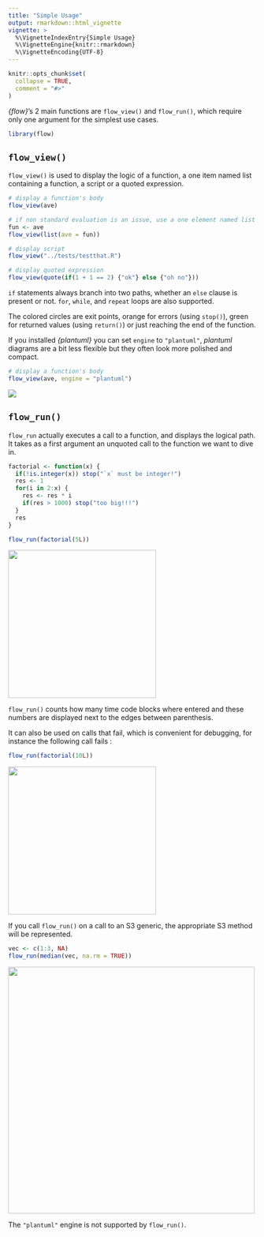 ```yaml
---
title: "Simple Usage"
output: rmarkdown::html_vignette
vignette: >
  %\VignetteIndexEntry{Simple Usage}
  %\VignetteEngine{knitr::rmarkdown}
  %\VignetteEncoding{UTF-8}
---
```


```r
knitr::opts_chunk$set(
  collapse = TRUE,
  comment = "#>"
)
```

*{flow}*'s 2 main functions are `flow_view()` and `flow_run()`, which require only one argument for the simplest use cases.

```r
library(flow)
```

## `flow_view()`

`flow_view()` is used to display the logic of a function, a one item named list containing a function, a script or a quoted
expression.

```r
# display a function's body
flow_view(ave) 

# if non standard evaluation is an issue, use a one element named list
fun <- ave
flow_view(list(ave = fun))

# display script
flow_view("../tests/testthat.R")

# display quoted expression
flow_view(quote(if(1 + 1 == 2) {"ok"} else {"oh no"}))
```

`if` statements always branch into two paths, whether an `else` clause is present
or not. `for`, `while`, and `repeat` loops are also supported.

The colored circles are exit points, orange for errors (using `stop()`), 
green for returned values (using `return()`) or just reaching the end of the function.

If you installed *{plantuml}* you can set `engine` to `"plantuml"`, *plantuml* 
diagrams are a bit less flexible but they often look more polished and compact.

```r
# display a function's body
flow_view(ave, engine = "plantuml") 
```

![](plantuml.png)

## `flow_run()`

`flow_run` actually executes a call to a function, and displays the logical path.
It takes as a first argument an unquoted call to the function we want to dive in.

```r
factorial <- function(x) {
  if(!is.integer(x)) stop("`x` must be integer!")
  res <- 1
  for(i in 2:x) {
    res <- res * i
    if(res > 1000) stop("too big!!!") 
  }
  res
}
```


```r
flow_run(factorial(5L))
```

<img src="flow_run_1.png" alt="" width="300"/>

`flow_run()` counts how many time code blocks
where entered and these numbers are displayed next to the edges between parenthesis.

It can also be used on calls that fail, which is convenient for debugging, for
instance the following call fails :

```r
flow_run(factorial(10L))
```

<img src="flow_run_2.png" alt="" width="300"/>

If you call `flow_run()` on a call to an S3 generic, the appropriate S3 method
will be represented.

```r
vec <- c(1:3, NA)
flow_run(median(vec, na.rm = TRUE))
```

<img src="flow_run_3.png" alt="" width="500"/>

The `"plantuml"` engine is not supported by `flow_run()`.
